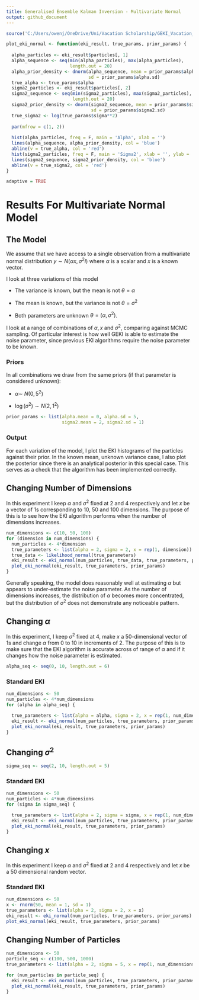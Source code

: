 ```yaml
---
title: Generalised Ensemble Kalman Inversion - Multivariate Normal
output: github_document
---
```


```r
source('C:/Users/owenj/OneDrive/Uni/Vacation Scholarship/GEKI_Vacation_Scholarship/src/models/eki_normal.R')
```

```r
plot_eki_normal <- function(eki_result, true_params, prior_params) {
  
  alpha_particles <- eki_result$particles[, 1]
  alpha_sequence <- seq(min(alpha_particles), max(alpha_particles), 
                        length.out = 20)
  alpha_prior_density <- dnorm(alpha_sequence, mean = prior_params$alpha.mean, 
                               sd = prior_params$alpha.sd)
  true_alpha <- true_params$alpha
  sigma2_particles <- eki_result$particles[, 2]
  sigma2_sequence <- seq(min(sigma2_particles), max(sigma2_particles),
                         length.out = 20)
  sigma2_prior_density <- dnorm(sigma2_sequence, mean = prior_params$sigma2.mean, 
                                sd = prior_params$sigma2.sd)
  true_sigma2 <- log(true_params$sigma**2)
  
  par(mfrow = c(1, 2))
  
  hist(alpha_particles, freq = F, main = 'Alpha', xlab = '')
  lines(alpha_sequence, alpha_prior_density, col = 'blue')
  abline(v = true_alpha, col = 'red')
  hist(sigma2_particles, freq = F, main = 'Sigma2', xlab = '', ylab = '')
  lines(sigma2_sequence, sigma2_prior_density, col = 'blue')
  abline(v = true_sigma2, col = 'red')
}
```

```r
adaptive = TRUE
```

# Results For Multivariate Normal Model

## The Model

We assume that we have access to a single observation from a multivariate normal distribution $y \sim N(\alpha x, \sigma^2I)$ where $\alpha$ is a scalar and $x$ is a known vector.

I look at three variations of this model

-   The variance is known, but the mean is not $\theta = \alpha$

-   The mean is known, but the variance is not $\theta = \sigma^2$

-   Both parameters are unknown $\theta = (\alpha, \sigma^2)$.

I look at a range of combinations of $\alpha, x$ and $\sigma^2$, comparing against MCMC sampling. Of particular interest is how well GEKI is able to estimate the noise parameter, since previous EKI algorithms require the noise parameter to be known.

### Priors

In all combinations we draw from the same priors (if that parameter is considered unknown):

-   $\alpha \sim ~ N(0, 5^2)$

-   $\log(\sigma^2) \sim N(2, 1^2)$

```r
prior_params <- list(alpha.mean = 0, alpha.sd = 5, 
                     sigma2.mean = 2, sigma2.sd = 1)
```

### Output

For each variation of the model, I plot the EKI histograms of the particles against their prior. In the known mean, unknown variance case, I also plot the posterior since there is an analytical posterior in this special case. This serves as a check that the algorithm has been implemented correctly.

## Changing Number of Dimensions

In this experiment I keep $\alpha$ and $\sigma^2$ fixed at 2 and 4 respectively and let $x$ be a vector of 1s corresponding to 10, 50 and 100 dimensions. The purpose of this is to see how the EKI algorithm performs when the number of dimensions increases.

```r
num_dimensions <- c(10, 50, 100)
for (dimension in num_dimensions) {
  num_particles <- 4*dimension
  true_parameters <- list(alpha = 2, sigma = 2, x = rep(1, dimension))
  true_data <- likelihood_normal(true_parameters)
  eki_result <- eki_normal(num_particles, true_data, true_parameters, prior_params, adaptive = adaptive)
  plot_eki_normal(eki_result, true_parameters, prior_params)
}
```

Generally speaking, the model does reasonably well at estimating $\alpha$ but appears to under-estimate the noise parameter. As the number of dimensions increases, the distribution of $\alpha$ becomes more concentrated, but the distribution of $\sigma^2$ does not demonstrate any noticeable pattern.

## Changing $\alpha$

In this experiment, I keep $\sigma^2$ fixed at 4, make $x$ a 50-dimensional vector of 1s and change $\alpha$ from 0 to 10 in increments of 2. The purpose of this is to make sure that the EKI algorithm is accurate across of range of $\alpha$ and if it changes how the noise parameter is estimated.

```r
alpha_seq <- seq(0, 10, length.out = 6)
```

### Standard EKI

```r
num_dimensions <- 50
num_particles <- 4*num_dimensions
for (alpha in alpha_seq) {

  true_parameters <- list(alpha = alpha, sigma = 2, x = rep(1, num_dimensions))
  eki_result <- eki_normal(num_particles, true_parameters, prior_params, adaptive = adaptive)
  plot_eki_normal(eki_result, true_parameters, prior_params)
}
```

## Changing $\sigma^2$

```r
sigma_seq <- seq(2, 10, length.out = 5)
```

### Standard EKI

```r
num_dimensions <- 50
num_particles <- 4*num_dimensions
for (sigma in sigma_seq) {

  true_parameters <- list(alpha = 2, sigma = sigma, x = rep(1, num_dimensions))
  eki_result <- eki_normal(num_particles, true_parameters, prior_params, adaptive = adaptive)
  plot_eki_normal(eki_result, true_parameters, prior_params)
}
```

## Changing $x$

In this experiment I keep $\alpha$ and $\sigma^2$ fixed at 2 and 4 respectively and let $x$ be a 50 dimensional random vector.

### Standard EKI

```r
num_dimensions <- 50
x <- rnorm(50, mean = 1, sd = 1)
true_parameters <- list(alpha = 2, sigma = 2, x = x)
eki_result <- eki_normal(num_particles, true_parameters, prior_params)
plot_eki_normal(eki_result, true_parameters, prior_params)
```

## Changing Number of Particles

```r
num_dimensions <- 50
particle_seq <- c(100, 500, 1000) 
true_parameters <- list(alpha = 2, sigma = 5, x = rep(1, num_dimensions))

for (num_particles in particle_seq) {
  eki_result <- eki_normal(num_particles, true_parameters, prior_params)
  plot_eki_normal(eki_result, true_parameters, prior_params)
}
```
